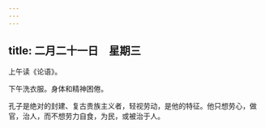 ```yaml
---
---
---
```

title: 二月二十一日　星期三
---




上午读《论语》。

下午洗衣服。身体和精神困倦。

孔子是绝对的封建、复古贵族主义者，轻视劳动，是他的特征。他只想劳心，做官，治人，而不想劳力自食，为民，或被治于人。